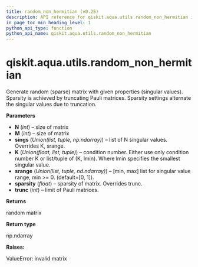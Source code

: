 ```yaml
---
title: random_non_hermitian (v0.25)
description: API reference for qiskit.aqua.utils.random_non_hermitian in qiskit v0.25
in_page_toc_min_heading_level: 1
python_api_type: function
python_api_name: qiskit.aqua.utils.random_non_hermitian
---
```


<span id="qiskit-aqua-utils-random-non-hermitian" />

# qiskit.aqua.utils.random\_non\_hermitian

<Function id="qiskit.aqua.utils.random_non_hermitian" isDedicatedPage={true} github="https://github.com/qiskit-community/qiskit-aqua/tree/stable/0.9/qiskit/aqua/utils/random_matrix_generator.py" signature="random_non_hermitian(N, M=None, sings=None, K=None, srange=None, sparsity=None, trunc=None)">
  Generate random (sparse) matrix with given properties (singular values). Sparsity is achieved by truncating Pauli matrices. Sparsity settings alternate the singular values due to truncation.

  **Parameters**

  *   **N** (*int*) – size of matrix
  *   **M** (*int*) – size of matrix
  *   **sings** (*Union(list, tuple, np.ndarray)*) – list of N singular values. Overrides K, srange.
  *   **K** (*Union(float, list, tuple)*) – condition number. Either use only condition number K or list/tuple of (K, lmin). Where lmin specifies the smallest singular value.
  *   **srange** (*Union(list, tuple, nd.ndarray)*) – \[min, max] list for singular value range, min >= 0. (default=\[0, 1]).
  *   **sparsity** (*float*) – sparsity of matrix. Overrides trunc.
  *   **trunc** (*int*) – limit of Pauli matrices.

  **Returns**

  random matrix

  **Return type**

  np.ndarray

  **Raises:**

  ValueError: invalid matrix
</Function>

